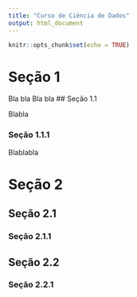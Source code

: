 ```yaml
---
title: "Curso de Ciência de Dados"
output: html_document
---
```


```r
knitr::opts_chunk$set(echo = TRUE)
```

# Seção 1

Bla bla
Bla bla
## Seção 1.1

Blabla

### Seção 1.1.1

Blablabla

# Seção 2

## Seção 2.1
 
### Seção 2.1.1

## Seção 2.2

### Seção 2.2.1